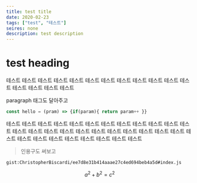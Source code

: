 ```yaml
---
title: test title
date: 2020-02-23
tags: ["test", "테스트"]
seires: none
description: test description
---
```


# test heading
테스트 테스트 테스트 테스트 테스트 테스트 테스트 테스트 테스트 테스트 테스트 테스트 테스트 테스트 테스트 테스트
<p>paragraph 태그도 달아주고</p>

```js
const hello = (pram) => {if(param){ return param++ }}
```

<Columns>
  <Column>
    테스트 테스트 테스트 테스트 테스트 테스트 테스트 테스트 테스트 테스트 테스트 테스트 테스트 테스트 테스트 테스트
  </Column>
  <Column>
    테스트 테스트 테스트 테스트 테스트 테스트 테스트 테스트 테스트 테스트 테스트 테스트 테스트 테스트 테스트 테스트
  </Column>
</Columns>

<Youtube src="https://www.youtube.com/watch?v=BgT-1-NgTsY" size="half" ratio="50" />


> 인용구도 써보고


`gist:ChristopherBiscardi/ee7d8e31b414aaae27c4ed694beb4a5d#index.js`

$$
a^2 + b^2 = c^2
$$